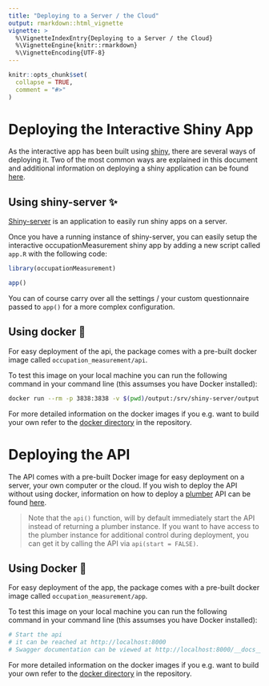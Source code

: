 ```yaml
---
title: "Deploying to a Server / the Cloud"
output: rmarkdown::html_vignette
vignette: >
  %\VignetteIndexEntry{Deploying to a Server / the Cloud}
  %\VignetteEngine{knitr::rmarkdown}
  %\VignetteEncoding{UTF-8}
---
```


```r
knitr::opts_chunk$set(
  collapse = TRUE,
  comment = "#>"
)
```

# Deploying the Interactive Shiny App

As the interactive app has been built using [shiny](https://shiny.rstudio.com), there are several ways of deploying it. Two of the most common ways are explained in this document and additional information on deploying a shiny application can be found [here](https://shiny.rstudio.com/deploy/).

## Using shiny-server ✨

[Shiny-server](https://www.rstudio.com/products/shiny/shiny-server/) is an application to easily run shiny apps on a server.

Once you have a running instance of shiny-server, you can easily setup the interactive occupationMeasurement shiny app by adding a new script called `app.R` with the following code:

```r
library(occupationMeasurement)

app()
```

You can of course carry over all the settings / your custom questionnaire passed to `app()` for a more complex configuration.

## Using docker 🐳

For easy deployment of the api, the package comes with a pre-built docker image called `occupation_measurement/api`.

To test this image on your local machine you can run the following command in your command line (this assumses you have Docker installed):

```bash
docker run --rm -p 3838:3838 -v $(pwd)/output:/srv/shiny-server/output occupation_measurement/app
```

For more detailed information on the docker images if you e.g. want to build your own refer to the [docker directory](https://github.com/occupationMeasurement/occupationMeasurement/tree/main/docker) in the repository.

# Deploying the API

The API comes with a pre-built Docker image for easy deployment on a server, your own computer or the cloud. If you wish to deploy the API without using docker, information on how to deploy a [plumber](https://www.rplumber.io) API can be found [here](https://www.rplumber.io/articles/hosting.html).

> Note that the `api()` function, will by default immediately start the API instead of returning a plumber instance. If you want to have access to the plumber instance for additional control during deployment, you can get it by calling the API via `api(start = FALSE)`.

## Using Docker 🐳

For easy deployment of the app, the package comes with a pre-built docker image called `occupation_measurement/app`.

To test this image on your local machine you can run the following command in your command line (this assumses you have Docker installed):

```bash
# Start the api
# it can be reached at http://localhost:8000
# Swagger documentation can be viewed at http://localhost:8000/__docs__/
```

For more detailed information on the docker images if you e.g. want to build your own refer to the [docker directory](https://github.com/occupationMeasurement/occupationMeasurement/tree/main/docker) in the repository.
